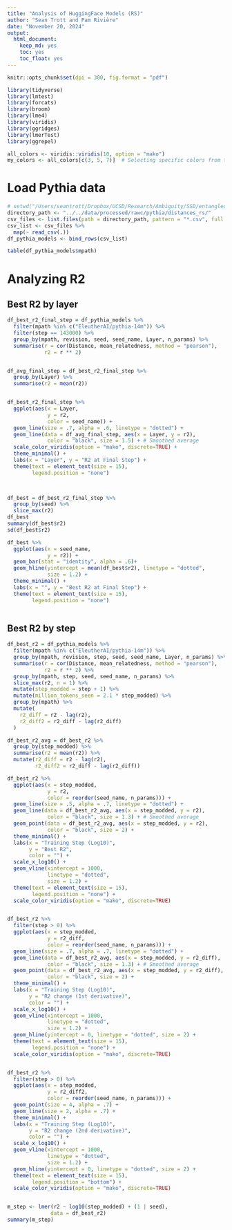 ```yaml
---
title: "Analysis of HuggingFace Models (RS)"
author: "Sean Trott and Pam Rivière"
date: "November 20, 2024"
output:
  html_document:
    keep_md: yes
    toc: yes
    toc_float: yes
---
```


```r
knitr::opts_chunk$set(dpi = 300, fig.format = "pdf")
```


```r
library(tidyverse)
library(lmtest)
library(forcats)
library(broom)
library(lme4)
library(viridis)
library(ggridges)
library(lmerTest)
library(ggrepel)

all_colors <- viridis::viridis(10, option = "mako")
my_colors <- all_colors[c(3, 5, 7)]  # Selecting specific colors from the palette
```

# Load Pythia data


```r
# setwd("/Users/seantrott/Dropbox/UCSD/Research/Ambiguity/SSD/entangled_meanings/src/analysis/")
directory_path <- "../../data/processed/rawc/pythia/distances_rs/"
csv_files <- list.files(path = directory_path, pattern = "*.csv", full.names = TRUE)
csv_list <- csv_files %>%
  map(~ read_csv(.))
df_pythia_models <- bind_rows(csv_list)

table(df_pythia_models$mpath)

```



# Analyzing R2


## Best R2 by layer

```r
df_best_r2_final_step = df_pythia_models %>% 
  filter(mpath %in% c("EleutherAI/pythia-14m")) %>%
  filter(step == 143000) %>%
  group_by(mpath, revision, seed, seed_name, Layer, n_params) %>%
  summarise(r = cor(Distance, mean_relatedness, method = "pearson"),
            r2 = r ** 2) 


df_avg_final_step = df_best_r2_final_step %>% 
  group_by(Layer) %>%
  summarise(r2 = mean(r2)) 


df_best_r2_final_step %>%
  ggplot(aes(x = Layer,
             y = r2,
             color = seed_name)) +
  geom_line(size = .7, alpha = .6, linetype = "dotted") +
  geom_line(data = df_avg_final_step, aes(x = Layer, y = r2), 
             color = "black", size = 1.5) + # Smoothed average
  scale_color_viridis(option = "mako", discrete=TRUE) +
  theme_minimal() +
  labs(x = "Layer", y = "R2 at Final Step") +
  theme(text = element_text(size = 15),
        legend.position = "none") 
  


df_best = df_best_r2_final_step %>%
  group_by(seed) %>%
  slice_max(r2)
df_best
summary(df_best$r2)
sd(df_best$r2)

df_best %>% 
  ggplot(aes(x = seed_name,
             y = r2)) +
  geom_bar(stat = "identity", alpha = .6)+
  geom_hline(yintercept = mean(df_best$r2), linetype = "dotted", 
             size = 1.2) +
  theme_minimal() +
  labs(x = "", y = "Best R2 at Final Step") +
  theme(text = element_text(size = 15),
        legend.position = "none") 
  

```


## Best R2 by step

```r
df_best_r2 = df_pythia_models %>% 
  filter(mpath %in% c("EleutherAI/pythia-14m")) %>%
  group_by(mpath, revision, step, seed, seed_name, Layer, n_params) %>%
  summarise(r = cor(Distance, mean_relatedness, method = "pearson"),
            r2 = r ** 2) %>%
  group_by(mpath, step, seed, seed_name, n_params) %>%
  slice_max(r2, n = 1) %>%  
  mutate(step_modded = step + 1) %>%
  mutate(million_tokens_seen = 2.1 * step_modded) %>%
  group_by(mpath) %>%
  mutate(
    r2_diff = r2 - lag(r2),
    r2_diff2 = r2_diff - lag(r2_diff)
  )

df_best_r2_avg = df_best_r2 %>% 
  group_by(step_modded) %>%
  summarise(r2 = mean(r2)) %>%
  mutate(r2_diff = r2 - lag(r2),
         r2_diff2 = r2_diff - lag(r2_diff))

df_best_r2 %>%
  ggplot(aes(x = step_modded,
             y = r2,
             color = reorder(seed_name, n_params))) +
  geom_line(size = .5, alpha = .7, linetype = "dotted") +
  geom_line(data = df_best_r2_avg, aes(x = step_modded, y = r2), 
             color = "black", size = 1.3) + # Smoothed average
  geom_point(data = df_best_r2_avg, aes(x = step_modded, y = r2), 
             color = "black", size = 2) +
  theme_minimal() +
  labs(x = "Training Step (Log10)",
       y = "Best R2",
       color = "") +
  scale_x_log10() +
  geom_vline(xintercept = 1000, 
             linetype = "dotted", 
             size = 1.2) +
  theme(text = element_text(size = 15),
        legend.position = "none") +
  scale_color_viridis(option = "mako", discrete=TRUE)


df_best_r2 %>%
  filter(step > 0) %>%
  ggplot(aes(x = step_modded,
             y = r2_diff,
             color = reorder(seed_name, n_params))) +
  geom_line(size = .7, alpha = .7, linetype = "dotted") +
  geom_line(data = df_best_r2_avg, aes(x = step_modded, y = r2_diff), 
             color = "black", size = 1.3) + # Smoothed average
  geom_point(data = df_best_r2_avg, aes(x = step_modded, y = r2_diff), 
             color = "black", size = 2) +
  theme_minimal() +
  labs(x = "Training Step (Log10)",
       y = "R2 change (1st derivative)",
       color = "") +
  scale_x_log10() +
  geom_vline(xintercept = 1000, 
             linetype = "dotted", 
             size = 1.2) +
  geom_hline(yintercept = 0, linetype = "dotted", size = 2) +
  theme(text = element_text(size = 15),
        legend.position = "none") +
  scale_color_viridis(option = "mako", discrete=TRUE)


df_best_r2 %>%
  filter(step > 0) %>%
  ggplot(aes(x = step_modded,
             y = r2_diff2,
             color = reorder(seed_name, n_params))) +
  geom_point(size = 4, alpha = .7) +
  geom_line(size = 2, alpha = .7) +
  theme_minimal() +
  labs(x = "Training Step (Log10)",
       y = "R2 change (2nd derivative)",
       color = "") +
  scale_x_log10() +
  geom_vline(xintercept = 1000, 
             linetype = "dotted", 
             size = 1.2) +
  geom_hline(yintercept = 0, linetype = "dotted", size = 2) +
  theme(text = element_text(size = 15),
        legend.position = "bottom") +
  scale_color_viridis(option = "mako", discrete=TRUE)


m_step <- lmer(r2 ~ log10(step_modded) + (1 | seed), 
              data = df_best_r2)
summary(m_step)

```



